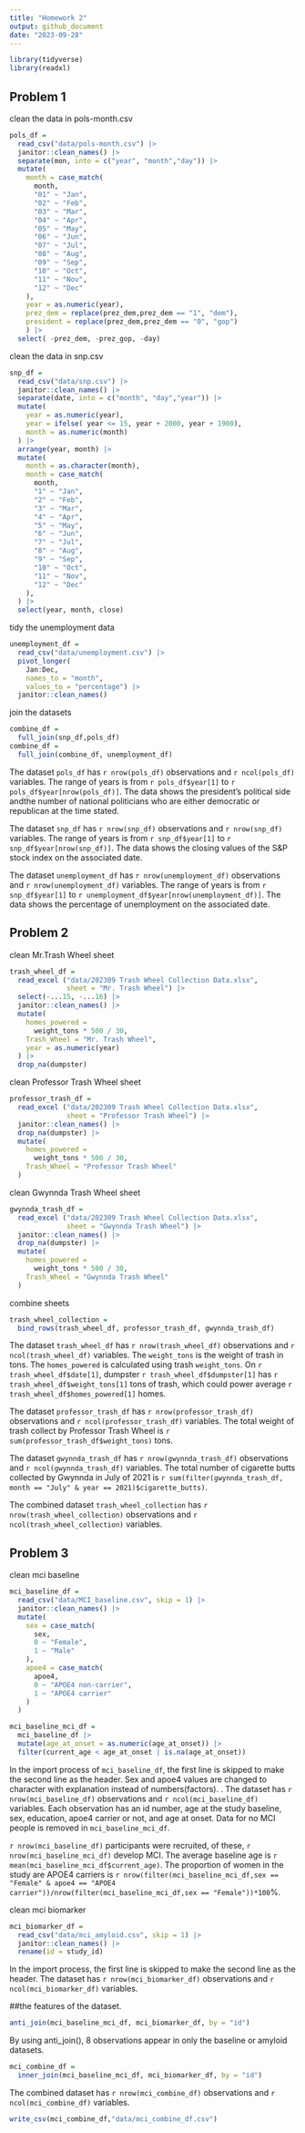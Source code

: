```yaml
---
title: "Homework 2"
output: github_document
date: "2023-09-28"
---
```


```r
library(tidyverse)
library(readxl)
```


## Problem 1

clean the data in pols-month.csv

```r
pols_df = 
  read_csv("data/pols-month.csv") |>
  janitor::clean_names() |>
  separate(mon, into = c("year", "month","day")) |>
  mutate(
    month = case_match(
      month,
      "01" ~ "Jan",
      "02" ~ "Feb",
      "03" ~ "Mar",
      "04" ~ "Apr",
      "05" ~ "May",
      "06" ~ "Jun",
      "07" ~ "Jul",
      "08" ~ "Aug",
      "09" ~ "Sep",
      "10" ~ "Oct",
      "11" ~ "Nov",
      "12" ~ "Dec"
    ),
    year = as.numeric(year),
    prez_dem = replace(prez_dem,prez_dem == "1", "dem"),
    president = replace(prez_dem,prez_dem == "0", "gop")
    ) |>
  select( -prez_dem, -prez_gop, -day)

```

clean the data in snp.csv

```r
snp_df = 
  read_csv("data/snp.csv") |>
  janitor::clean_names() |>
  separate(date, into = c("month", "day","year")) |>
  mutate(
    year = as.numeric(year),
    year = ifelse( year <= 15, year + 2000, year + 1900),
    month = as.numeric(month)
  ) |>
  arrange(year, month) |>
  mutate(
    month = as.character(month),
    month = case_match(
      month,
      "1" ~ "Jan",
      "2" ~ "Feb",
      "3" ~ "Mar",
      "4" ~ "Apr",
      "5" ~ "May",
      "6" ~ "Jun",
      "7" ~ "Jul",
      "8" ~ "Aug",
      "9" ~ "Sep",
      "10" ~ "Oct",
      "11" ~ "Nov",
      "12" ~ "Dec"
    ),
  ) |>
  select(year, month, close) 

```

tidy the unemployment data

```r
unemployment_df = 
  read_csv("data/unemployment.csv") |>
  pivot_longer(
    Jan:Dec,
    names_to = "month", 
    values_to = "percentage") |>
  janitor::clean_names()

```

join the datasets

```r
combine_df = 
  full_join(snp_df,pols_df)
combine_df = 
  full_join(combine_df, unemployment_df)
```

The dataset `pols_df` has `r nrow(pols_df)` observations and `r ncol(pols_df)` variables. The range of years is from `r pols_df$year[1]` to `r pols_df$year[nrow(pols_df)]`. The data shows the president's political side andthe number of national politicians who are either democratic or republican at the time stated.

The dataset `snp_df` has `r nrow(snp_df)` observations and `r nrow(snp_df)` variables. The range of years is from `r snp_df$year[1]` to `r snp_df$year[nrow(snp_df)]`. The data shows the closing values of the S&P stock index on the associated date.

The dataset `unemployment_df` has `r nrow(unemployment_df)` observations and `r nrow(unemployment_df)` variables. The range of years is from `r snp_df$year[1]` to `r unemployment_df$year[nrow(unemployment_df)]`. The data shows the percentage of unemployment on the associated date.


## Problem 2

clean Mr.Trash Wheel sheet

```r
trash_wheel_df =
  read_excel ("data/202309 Trash Wheel Collection Data.xlsx", 
              sheet = "Mr. Trash Wheel") |>
  select(-...15, -...16) |>
  janitor::clean_names() |>
  mutate(
    homes_powered = 
      weight_tons * 500 / 30,
    Trash_Wheel = "Mr. Trash Wheel",
    year = as.numeric(year)
  ) |>
  drop_na(dumpster)
```

clean Professor Trash Wheel sheet

```r
professor_trash_df =
  read_excel ("data/202309 Trash Wheel Collection Data.xlsx", 
              sheet = "Professor Trash Wheel") |>
  janitor::clean_names() |>
  drop_na(dumpster) |>
  mutate(
    homes_powered = 
      weight_tons * 500 / 30,
    Trash_Wheel = "Professor Trash Wheel"
  )
```

clean Gwynnda Trash Wheel sheet

```r
gwynnda_trash_df =
  read_excel ("data/202309 Trash Wheel Collection Data.xlsx", 
              sheet = "Gwynnda Trash Wheel") |>
  janitor::clean_names() |>
  drop_na(dumpster) |>
  mutate(
    homes_powered = 
      weight_tons * 500 / 30,
    Trash_Wheel = "Gwynnda Trash Wheel"
  )
```

combine sheets

```r
trash_wheel_collection = 
  bind_rows(trash_wheel_df, professor_trash_df, gwynnda_trash_df)
```

The dataset `trash_wheel_df` has `r nrow(trash_wheel_df)` observations and `r ncol(trash_wheel_df)` variables. The `weight_tons` is the weight of trash in tons. The `homes_powered` is calculated using trash `weight_tons`. On `r trash_wheel_df$date[1]`, dumpster `r trash_wheel_df$dumpster[1]` has `r trash_wheel_df$weight_tons[1]` tons of trash, which could power average `r trash_wheel_df$homes_powered[1]` homes.

The dataset `professor_trash_df` has `r nrow(professor_trash_df)` observations and `r ncol(professor_trash_df)` variables. The total weight of trash collect by Professor Trash Wheel is `r sum(professor_trash_df$weight_tons)` tons.

The dataset `gwynnda_trash_df` has `r nrow(gwynnda_trash_df)` observations and `r ncol(gwynnda_trash_df)` variables. The total number of cigarette butts collected by Gwynnda in July of 2021 is `r sum(filter(gwynnda_trash_df, month == "July" & year == 2021)$cigarette_butts)`.

The combined dataset `trash_wheel_collection` has `r nrow(trash_wheel_collection)` observations and `r ncol(trash_wheel_collection)` variables.


## Problem 3

clean mci baseline

```r
mci_baseline_df = 
  read_csv("data/MCI_baseline.csv", skip = 1) |>
  janitor::clean_names() |>
  mutate(
    sex = case_match(
      sex,
      0 ~ "Female",
      1 ~ "Male"
    ),
    apoe4 = case_match(
      apoe4,
      0 ~ "APOE4 non-carrier",
      1 ~ "APOE4 carrier"
    )
  ) 

mci_baseline_mci_df = 
  mci_baseline_df |>
  mutate(age_at_onset = as.numeric(age_at_onset)) |>
  filter(current_age < age_at_onset | is.na(age_at_onset))
```

In the import process of `mci_baseline_df`, the first line is skipped to make the second line as the header. Sex and apoe4 values are changed to character with explanation instead of numbers(factors). . The dataset has `r nrow(mci_baseline_df)` observations and `r ncol(mci_baseline_df)` variables. Each observation has an id number, age at the study baseline, sex, education, apoe4 carrier or not, and age at onset. Data for no MCI people is removed in `mci_baseline_mci_df`.

`r nrow(mci_baseline_df)` participants were recruited, of these, `r nrow(mci_baseline_mci_df)` develop MCI. The average baseline age is `r mean(mci_baseline_mci_df$current_age)`. The proportion of women in the study are APOE4 carriers is `r nrow(filter(mci_baseline_mci_df,sex == "Female" & apoe4 == "APOE4 carrier"))/nrow(filter(mci_baseline_mci_df,sex == "Female"))*100`%.


clean mci biomarker

```r
mci_biomarker_df = 
  read_csv("data/mci_amyloid.csv", skip = 1) |>
  janitor::clean_names() |>
  rename(id = study_id)
```

In the import process, the first line is skipped to make the second line as the header. The dataset has `r nrow(mci_biomarker_df)` observations and `r ncol(mci_biomarker_df)` variables.

##the features of the dataset.


```r
anti_join(mci_baseline_mci_df, mci_biomarker_df, by = "id")
```

By using anti_join(), 8 observations appear in only the baseline or amyloid datasets.

```r
mci_combine_df = 
  inner_join(mci_baseline_mci_df, mci_biomarker_df, by = "id")
```

The combined dataset has `r nrow(mci_combine_df)` observations and `r ncol(mci_combine_df)` variables.

```r
write_csv(mci_combine_df,"data/mci_combine_df.csv")
```




